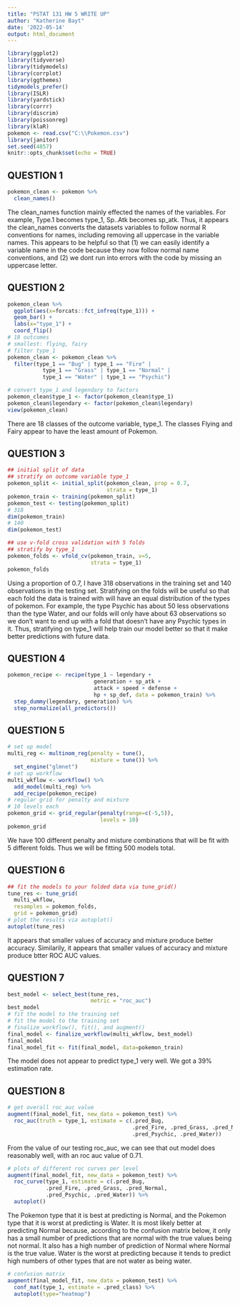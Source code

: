 ```yaml
---
title: "PSTAT 131 HW 5 WRITE UP"
author: "Katherine Bayt"
date: '2022-05-14'
output: html_document
---
```


```r
library(ggplot2)
library(tidyverse)
library(tidymodels)
library(corrplot)
library(ggthemes)
tidymodels_prefer()
library(ISLR)
library(yardstick)
library(corrr)
library(discrim)
library(poissonreg)
library(klaR)
pokemon <- read.csv("C:\\Pokemon.csv")
library(janitor)
set.seed(4857)
knitr::opts_chunk$set(echo = TRUE)
```

## QUESTION 1
```r
pokemon_clean <- pokemon %>%
  clean_names()
```
The clean_names function mainly effected the names of the variables. For example, Type.1 becomes type_1, Sp..Atk becomes sp_atk. Thus, it appears the clean_names converts the datasets variables to follow normal R conventions for names, including removing all uppercase in the variable names. This appears to be helpful so that (1) we can easily identify a variable name in the code because they now follow normal name conventions, and (2) we dont run into errors with the code by missing an uppercase letter. 

## QUESTION 2
```r
pokemon_clean %>%
  ggplot(aes(x=forcats::fct_infreq(type_1))) +
  geom_bar() + 
  labs(x="type_1") +
  coord_flip()
# 18 outcomes 
# smallest: flying, fairy
# filter type_1 
pokemon_clean <- pokemon_clean %>%
  filter(type_1 == "Bug" | type_1 == "Fire" |
           type_1 == "Grass" | type_1 == "Normal" |
           type_1 == "Water" | type_1 == "Psychic")

# convert type_1 and legendary to factors
pokemon_clean$type_1 <- factor(pokemon_clean$type_1)
pokemon_clean$legendary <- factor(pokemon_clean$legendary)
view(pokemon_clean)
```
There are 18 classes of the outcome variable, type_1. The classes Flying and Fairy appear to have the least amount of Pokemon. 

## QUESTION 3
```r
## initial split of data
## stratify on outcome variable type_1
pokemon_split <- initial_split(pokemon_clean, prop = 0.7,
                               strata = type_1)
pokemon_train <- training(pokemon_split)
pokemon_test <- testing(pokemon_split)
# 318
dim(pokemon_train)
# 140
dim(pokemon_test)

## use v-fold cross validation with 5 folds
## stratify by type_1
pokemon_folds <- vfold_cv(pokemon_train, v=5, 
                          strata = type_1)
pokemon_folds
```
Using a proportion of 0.7, I have 318 observations in the training set and 140 observations in the testing set. Stratifying on the folds will be useful so that each fold the data is trained with will have an equal distribution of the types of pokemon. For example, the type Psychic has about 50 less observations than the type Water, and our folds will only have about 63 observations so we don't want to end up with a fold that doesn't have any Psychic types in it. Thus, stratifying on type_1 will help train our model better so that it make better predictions with future data. 

## QUESTION 4
```r
pokemon_recipe <- recipe(type_1 ~ legendary +
                           generation + sp_atk +
                           attack + speed + defense +
                           hp + sp_def, data = pokemon_train) %>%
  step_dummy(legendary, generation) %>%
  step_normalize(all_predictors())
```

## QUESTION 5
```r
# set up model
multi_reg <- multinom_reg(penalty = tune(),
                          mixture = tune()) %>%
  set_engine("glmnet")
# set up workflow
multi_wkflow <- workflow() %>%
  add_model(multi_reg) %>%
  add_recipe(pokemon_recipe)
# regular grid for penalty and mixture 
# 10 levels each 
pokemon_grid <- grid_regular(penalty(range=c(-5,5)),                           mixture(range(c(0,1))),
                             levels = 10)
pokemon_grid
```
We have 100 different penalty and misture combinations that will be fit with 5 different folds. Thus we will be fitting 500 models total. 

## QUESTION 6
```r
## fit the models to your folded data via tune_grid()
tune_res <- tune_grid(
  multi_wkflow,
  resamples = pokemon_folds,
  grid = pokemon_grid)
# plot the results via autoplot()
autoplot(tune_res)
```
It appears that smaller values of accuracy and mixture produce better accuracy. Similarily, it appears that smaller values of accuracy and mixture produce btter ROC AUC values. 

## QUESTION 7
```r
best_model <- select_best(tune_res,
                          metric = "roc_auc")
best_model
# fit the model to the training set 
# fit the model to the training set 
# finalize_workflow(), fit(), and augment()
final_model <- finalize_workflow(multi_wkflow, best_model)
final_model
final_model_fit <- fit(final_model, data=pokemon_train)

```
The model does not appear to predict type_1 very well. We got a 39% estimation rate. 

## QUESTION 8
```r
# get overall roc_auc value
augment(final_model_fit, new_data = pokemon_test) %>%
  roc_auc(truth = type_1, estimate = c(.pred_Bug, 
                                       .pred_Fire, .pred_Grass, .pred_Normal,
                                       .pred_Psychic, .pred_Water))
```
From the value of our testing roc_auc, we can see that out model does reasonably well, with an roc auc value of 0.71. 
```r
# plots of different roc curves per level
augment(final_model_fit, new_data = pokemon_test) %>%
  roc_curve(type_1, estimate = c(.pred_Bug, 
            .pred_Fire, .pred_Grass, .pred_Normal,
            .pred_Psychic, .pred_Water)) %>%
  autoplot()
```
The Pokemon type that it is best at predicting is Normal, and the Pokemon type that it is worst at predicting is Water. It is most likely better at predicting Normal because, according to the confusion matrix below, it only has a small number of predictions that are normal with the true values being not normal. It also has a high number of prediction of Normal where Normal is the true value. Water is the worst at predicting because it tends to predict high numbers of other types that are not water as being water. 

```r
# confusion matrix
augment(final_model_fit, new_data = pokemon_test) %>%
  conf_mat(type_1, estimate = .pred_class) %>%
  autoplot(type="heatmap") 
```


